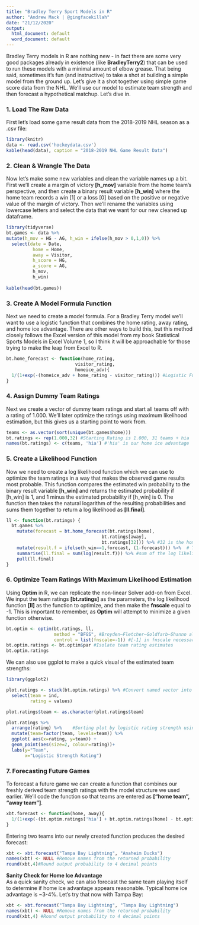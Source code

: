 ---
title: "Bradley Terry Sport Models in R"
author: "Andrew Mack | @gingfacekillah"
date: "21/12/2020"
output:
  html_document: default
  word_document: default
---
Bradley Terry models in R are nothing new - in fact there are some very good packages already in existence 
(like **BradleyTerry2**) that can be used to run these models with a minimal amount of elbow grease. 
That being said, sometimes it's fun (and instructive) to take a shot at building a simple model from the ground up. 
Let's give it a shot together using simple game score data from the NHL. We'll use our model to estimate team strength 
and then forecast a hypothetical matchup. Let's dive in.

### 1. Load The Raw Data
First let's load some game result data from the 2018-2019 NHL season as a .csv file:
```{r warning=FALSE, message=FALSE}
library(knitr)
data <- read.csv('hockeydata.csv')
kable(head(data), caption = "2018-2019 NHL Game Result Data")
```

### 2. Clean & Wrangle The Data
Now let's make some new variables and clean the variable names up a bit. First we'll create a margin of victory **[h_mov]** 
variable from the home team's perspective, and then create a binary result variable **[h_win]** where the home team records a 
win [1] or a loss [0] based on the positive or negative value of the margin of victory. Then we'll rename the variables using 
lowercase letters and select the data that we want for our new cleaned up dataframe.

```{r warning=FALSE, message=FALSE}
library(tidyverse)
bt.games <- data %>%
mutate(h_mov = HG - AG, h_win = ifelse(h_mov > 0,1,0)) %>%
  select(date = Date,
          home = Home,
          away = Visitor,
          h_score = HG,
          a_score = AG,
          h_mov,
          h_win)
  
kable(head(bt.games))
```

### 3. Create A Model Formula Function

Next we need to create a model formula. For a Bradley Terry model we'll want to use a logistic function that combines the home rating, 
away rating, and home ice advantage. There are other ways to build this, but this method closely follows the Excel version of this model 
from my book Statistical Sports Models in Excel Volume 1, so I think it will be approachable for those trying to make the leap from Excel to R.
```{r warning=FALSE, message=FALSE}
bt.home_forecast <- function(home_rating,
                          visitor_rating,
                          homeice_adv){
  1/(1+exp(-(homeice_adv + home_rating - visitor_rating))) #Logistic Function
}
```


### 4. Assign Dummy Team Ratings
Next we create a vector of dummy team ratings and start all teams off with a rating of 1.000. We'll later optimize the ratings using maximum 
likelihood estimation, but this gives us a starting point to work from.

```{r warning=FALSE, message=FALSE}
teams <- as.vector(sort(unique(bt.games$home)))
bt.ratings <- rep(1.000,32) #Starting Rating is 1.000, 31 teams + hia
names(bt.ratings) <- c(teams, 'hia') #'hia' is our home ice advantage
```

### 5. Create a Likelihood Function
Now we need to create a log likelihood function which we can use to optimize the team ratings in a way that makes the observed game results 
most probable. This function compares the estimated win probability to the binary result variable **[h_win]** and returns the estimated 
probability if [h_win] is 1, and 1 minus the estimated probability if [h_win] is 0. The function then takes the natural logarithm of the 
resulting probabilities and sums them together to return a log likelihood as **[ll.final]**.

```{r warning=FALSE, message=FALSE}
ll <- function(bt.ratings) {
  bt.games %>%
    mutate(forecast = bt.home_forecast(bt.ratings[home],
                                    bt.ratings[away],
                                    bt.ratings[32])) %>% #32 is the home ice advantage
    mutate(result.f = ifelse(h_win==1,forecast, (1-forecast))) %>%  # The result function
    summarise(ll.final = sum(log(result.f))) %>% #sum of the log likelihood
    pull(ll.final)
}
```

### 6. Optimize Team Ratings With Maximum Likelihood Estimation
Using **Optim** in R, we can replicate the non-linear Solver add-on from Excel. We input the team ratings **[bt.ratings]** as the parameters, 
the log likelihood function **[ll]** as the function to optimize, and then make the **fnscale** equal to -1. This is important to remember, 
as **Optim** will attempt to minimize a given function otherwise.


```{r warning=FALSE, message=FALSE}
bt.optim <- optim(bt.ratings, ll,
                  method = "BFGS", #Broyden–Fletcher–Goldfarb–Shanno algorithm - a non-linear optimization
                  control = list(fnscale=-1)) #[-1] in fnscale necessary for maximization of function
bt.optim.ratings <- bt.optim$par #Isolate team rating estimates
bt.optim.ratings
```
We can also use ggplot to make a quick visual of the estimated team strengths:
```{r warning=FALSE, message=FALSE, fig.align='center', fig.asp = 0.8, fig.width = 8}
library(ggplot2)

plot.ratings <- stack(bt.optim.ratings) %>% #Convert named vector into dataframe with labels
  select(team = ind,
         rating = values)

plot.ratings$team <- as.character(plot.ratings$team)

plot.ratings %>%
  arrange(rating) %>%    #Sorting plot by logistic rating strength using dplyr
  mutate(team=factor(team, levels=team)) %>%  
  ggplot( aes(x=rating, y=team)) +
  geom_point(aes(size=2, colour=rating))+
  labs(y="Team",
       x="Logistic Strength Rating")
```


### 7. Forecasting Future Games
To forecast a future game we can create a function that combines our freshly derived team strength ratings with the model structure we used 
earlier. We'll code the function so that teams are entered as **["home team", "away team"]**.
```{r warning=FALSE, message=FALSE}
xbt.forecast <- function(home, away){
  1/(1+exp(-(bt.optim.ratings['hia'] + bt.optim.ratings[home] - bt.optim.ratings[away])))
}
```


Entering two teams into our newly created function produces the desired forecast:
```{r warning=FALSE, message=FALSE}
xbt <- xbt.forecast("Tampa Bay Lightning", "Anaheim Ducks")
names(xbt) <- NULL #Remove names from the returned probability
round(xbt,4)#Round output probability to 4 decimal points
```
**Sanity Check for Home Ice Advantage**  
As a quick sanity check, we can also forecast the same team playing itself to determine if home ice advantage appears reasonable. Typical 
home ice advantage is ~3-4%. Let's try that now with Tampa Bay:
```{r warning=FALSE, message=FALSE}
xbt <- xbt.forecast("Tampa Bay Lightning", "Tampa Bay Lightning")
names(xbt) <- NULL #Remove names from the returned probability
round(xbt,4) #Round output probability to 4 decimal points
```
